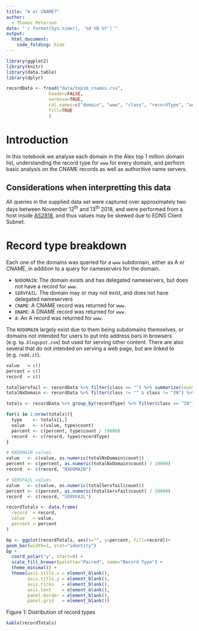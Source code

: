 ```yaml
---
title: "A or CNAME?"
author:
  - Thomas Peterson
date: "`r format(Sys.time(), '%d %B %Y')`"
output: 
  html_document:
    code_folding: hide
---
```


```r
library(ggplot2)
library(knitr)
library(data.table)
library(dplyr)

recordData <- fread("data/top1m_cnames.csv",
                header=FALSE,
                verbose=TRUE,
                col.names=c("domain", "www", "class", "recordType", "answer", "ns1", "ns2", "ns3", "ns4"),
                fill=TRUE
                )
```
# Introduction
In this notebook we analyse each domain in the Alex top 1 million domain list, understanding the record type for `www` for every domain, and perform basic analysis on the CNAME records as well as authoritive name servers.

## Considerations when interpretting this data
All queries in the supplied data set were captured over approximately two days between November 12<sup>th</sup> and 13<sup>th</sup> 2018, and were performed from a host inside [AS2818](https://www.peeringdb.com/asn/2818), and thus values may be skewed due to EDNS Client Subnet.

# Record type breakdown
Each one of the domains was queried for a `www` subdomain, either as A or CNAME, in addition to a query for nameservers for the domain.

* `NXDOMAIN`: The domain exists and has delegated nameservers, but does not have a record for `www.`
* `SERVFAIL`: The domain may or may not exist, and does not have delegated nameservers
* `CNAME`: A CNAME record was returned for `www.`
* `DNAME`: A DNAME record was returned for `www.`
* `A`: An A record was returned for `www.`

The `NXDOMAIN` largely exist due to them being subdomains themselves, or domains not intended for users to put into address bars in browsers (e.g. `bp.blogspot.com`) but used for serving other content. There are also several that do not intended on serving a web page, but are linked to (e.g. `redd.it`).

```r
value   = c()
percent = c()
record  = c()

totalServfail <- recordData %>% filter(class == "") %>% summarize(count=n())
totalNxDomain <- recordData %>% filter(class != "" & class != "IN") %>% summarize(count=n())

totals <- recordData %>% group_by(recordType) %>% filter(class == "IN") %>% summarize(count=n())

for(i in 1:nrow(totals)){
  type    <- totals[i,]
  value   <- c(value, type$count)
  percent <- c(percent, type$count / 10000)
  record  <- c(record, type$recordType)
}

# NXDOMAIN values
value   <- c(value, as.numeric(totalNxDomain$count))
percent <- c(percent, as.numeric(totalNxDomain$count) / 10000)
record  <- c(record, "NXDOMAIN")

# SERVFAIL values
value   <- c(value, as.numeric(totalServfail$count))
percent <- c(percent, as.numeric(totalServfail$count) / 10000)
record  <- c(record, "SERVFAIL")

recordTotals <- data.frame(
  record  = record,
  value   = value,
  percent = percent
)

```

```r
bp <- ggplot(recordTotals, aes(x="", y=percent, fill=record))+
geom_bar(width=1, stat="identity")
bp + 
  coord_polar("y", start=0) +
  scale_fill_brewer(palette="Paired", name="Record Type") +
  theme_minimal() +
  theme(axis.title.x = element_blank(),
        axis.title.y = element_blank(),
        axis.ticks   = element_blank(),
        axis.text    = element_blank(),
        panel.border = element_blank(),
        panel.grid   = element_blank())
```
Figure 1: Distribution of record types
```r
kable(recordTotals)
```

